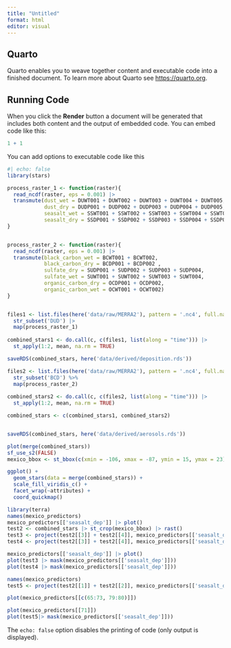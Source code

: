 ```yaml
---
title: "Untitled"
format: html
editor: visual
---
```


## Quarto

Quarto enables you to weave together content and executable code into a finished document. To learn more about Quarto see <https://quarto.org>.

## Running Code

When you click the **Render** button a document will be generated that includes both content and the output of embedded code. You can embed code like this:

```r
1 + 1
```

You can add options to executable code like this

```r
#| echo: false
library(stars)

process_raster_1 <- function(raster){
  read_ncdf(raster, eps = 0.001) |>
  transmute(dust_wet = DUWT001 + DUWT002 + DUWT003 + DUWT004 + DUWT005,
            dust_dry = DUDP001 + DUDP002 + DUDP003 + DUDP004 + DUDP005,
            seasalt_wet = SSWT001 + SSWT002 + SSWT003 + SSWT004 + SSWT005,
            seasalt_dry = SSDP001 + SSDP002 + SSDP003 + SSDP004 + SSDP005)
}


process_raster_2 <- function(raster){
  read_ncdf(raster, eps = 0.001) |>
  transmute(black_carbon_wet = BCWT001 + BCWT002,
            black_carbon_dry = BCDP001 + BCDP002 ,
            sulfate_dry = SUDP001 + SUDP002 + SUDP003 + SUDP004,
            sulfate_wet = SUWT001 + SUWT002 + SUWT003 + SUWT004,
            organic_carbon_dry = OCDP001 + OCDP002,
            organic_carbon_wet = OCWT001 + OCWT002)
}


files1 <- list.files(here('data/raw/MERRA2'), pattern = '.nc4', full.names = TRUE) |>
  str_subset('DUD') |> 
  map(process_raster_1)
  
combined_stars1 <- do.call(c, c(files1, list(along = "time"))) |>
  st_apply(1:2, mean, na.rm = TRUE)

saveRDS(combined_stars, here('data/derived/deposition.rds'))

files2 <- list.files(here('data/raw/MERRA2'), pattern = '.nc4', full.names = TRUE) |>
  str_subset('BCD') %>%
  map(process_raster_2)
  
combined_stars2 <- do.call(c, c(files2, list(along = "time"))) |>
  st_apply(1:2, mean, na.rm = TRUE)

combined_stars <- c(combined_stars1, combined_stars2)


saveRDS(combined_stars, here('data/derived/aerosols.rds'))

```


```r
plot(merge(combined_stars))
sf_use_s2(FALSE)
mexico_bbox <- st_bbox(c(xmin = -106, xmax = -87, ymin = 15, ymax = 23), crs = 4326)

ggplot() +
  geom_stars(data = merge(combined_stars)) +
  scale_fill_viridis_c() +
  facet_wrap(~attributes) +
  coord_quickmap()

library(terra)
names(mexico_predictors)
mexico_predictors[['seasalt_dep']] |> plot()
test2 <- combined_stars |> st_crop(mexico_bbox) |> rast()
test3 <- project(test2[[3]] + test2[[4]], mexico_predictors[['seasalt_dep']], method = 'cubicspline')
test4 <- project(test2[[3]] + test2[[4]], mexico_predictors[['seasalt_dep']])

mexico_predictors[['seasalt_dep']] |> plot()
plot(test3 |> mask(mexico_predictors[['seasalt_dep']]))
plot(test4 |> mask(mexico_predictors[['seasalt_dep']]))

names(mexico_predictors)
test5 <- project(test2[[1]] + test2[[2]], mexico_predictors[['seasalt_dep']], method = 'cubicspline')

plot(mexico_predictors[[c(65:73, 79:80)]])

plot(mexico_predictors[[71]])
plot(test5|> mask(mexico_predictors[['seasalt_dep']]))
```

The `echo: false` option disables the printing of code (only output is displayed).
